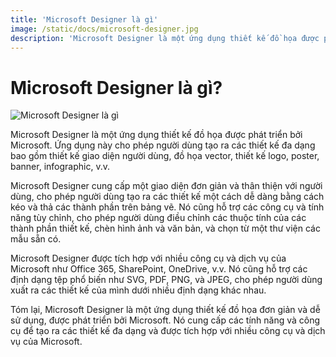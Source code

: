 ```yaml
---
title: 'Microsoft Designer là gì'
image: /static/docs/microsoft-designer.jpg
description: 'Microsoft Designer là một ứng dụng thiết kế đồ họa được phát triển bởi Microsoft.'
---
```


# Microsoft Designer là gì?

![Microsoft Designer là gì](/static/docs/microsoft-designer.jpg)

Microsoft Designer là một ứng dụng thiết kế đồ họa được phát triển bởi Microsoft. Ứng dụng này cho phép người dùng tạo ra các thiết kế đa dạng bao gồm thiết kế giao diện người dùng, đồ họa vector, thiết kế logo, poster, banner, infographic, v.v.

Microsoft Designer cung cấp một giao diện đơn giản và thân thiện với người dùng, cho phép người dùng tạo ra các thiết kế một cách dễ dàng bằng cách kéo và thả các thành phần trên bảng vẽ. Nó cũng hỗ trợ các công cụ và tính năng tùy chỉnh, cho phép người dùng điều chỉnh các thuộc tính của các thành phần thiết kế, chèn hình ảnh và văn bản, và chọn từ một thư viện các mẫu sẵn có.

Microsoft Designer được tích hợp với nhiều công cụ và dịch vụ của Microsoft như Office 365, SharePoint, OneDrive, v.v. Nó cũng hỗ trợ các định dạng tệp phổ biến như SVG, PDF, PNG, và JPEG, cho phép người dùng xuất ra các thiết kế của mình dưới nhiều định dạng khác nhau.

Tóm lại, Microsoft Designer là một ứng dụng thiết kế đồ họa đơn giản và dễ sử dụng, được phát triển bởi Microsoft. Nó cung cấp các tính năng và công cụ để tạo ra các thiết kế đa dạng và được tích hợp với nhiều công cụ và dịch vụ của Microsoft.
